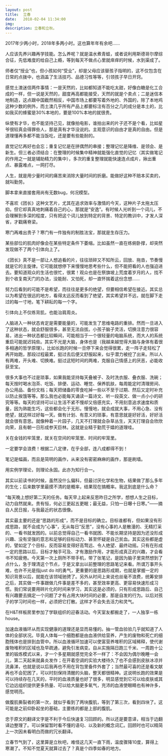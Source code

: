 ```yaml
---
layout: post
title:  立春
date:   2018-02-04 11:34:00
img: 
description: 立春和立秋。
---
```


2017年少两小时，2018年多两小时。这也算年年有余吧……

人应该先养兴趣再学技能。怎么养呢？就是温水煮青蛙，或者说利用斯德哥尔摩综合征，先低难度的给自己上瘾，等到每天不做点心里就痒痒的时候，水到渠成了。

师者仅“授业”也，但小孩如何“受业”，却是父母应该替孩子指明的，这不仅包含在日常的点拨中，也涵盖了生活技巧、品德习性等等，引领孩子早日开窍。

感觉土澳迷信两件事情：一是天然的，比如都知道不能吃太甜，好像白糖是化工合成的一样，但一说是天然的，甜度再高都能接受，天然的就是个卖点；二是迷信本地制造，这点跟中国截然相反，中国市场上都要写着外地的、外国的，除了本地鸡这种少数的例外，而土澳几乎所有产品上都要标注有百分之几的成分是本土的，比如我买的蜂蜜是30%本地的，要是100%本地的就很贵。

纵使有才华，也不能坚持己见，就像拍电影，谁拍出来的片子还不是个看，比如星爷很较真会得罪些人，那是真有才华没说的。主观意识的自由才是真的自由。但是道理懂再多都不能当饭吃，还是要有些能耐的。

直觉记忆再好也会忘；重复记忆是在拼偶然的串接；整理记忆是降维、是领会、是新生。但三者必须结合：在整理的时候集中精神就能强化直觉的记忆（其实做笔记的作用之一就是辅助精力的集中），多次的重复整理就能快速连点成片，揪出重点、暴露难点，一网打尽。

人生，就是用少量时间的痛苦来消除大量时间的折磨。能做好这种不赔本买卖的，就叫勤劳。

脚本拿来直接套用尚有无数bug，何况模型。

不喜欢《团长》这种文艺片，尤其在追求效率与激情的今天，这种片子太拖太压抑。但它却真真地刺痛着自己的心，那就是“安逸”。有时候人光听到一个词儿，不会理解到多深的程度，只有把这个词儿放到特定的背景、特定的教训中，才发人深省，才戳痛脊梁。

寒门再难出贵子？寒门有一件独有的制胜法宝，那就是生存压力。

某些部位的肌肉好像会在某些特定条件下萎缩。比如虽然一直在练俯卧撑，却突然发现做不了两个引体向上了。

《团长》真不是一部让人想追看的片，往往琐碎又不知所云，回放、拖沓，节奏慢就是它的主旋律。它可能就想停下来慢慢地思考些什么，但不能把看的人也强迫进去。要知道观众的生活也很忙，很累！观众也是在祭旗坡上荒度着岁月的人，找不到个收复南天门的办法，没能耐、又怕死，却一直怀揣着这份念想……

努力后看到的可能不是希望，而往往是更多的绝望，但要相信希望在接近。其实总以为希望在很远的地方，看得太远反而看到了绝望，其实希望并不远，就在脚下走过的每一寸地，笔下耕耘的每一个字。

引体向上不仅练背肌，也能治肩周炎。

人脑进入一种状态肯定是需要能量的，可能发生了思维电路的重排。然而一旦进入了这种状态，就会舒服很多，甚至无法自拔。小孩子脑子灵活，切换注意力很容易，进出一种状态都比较瞬间，可能相当于一个很轻量的电脑系统，而大人的系统重启可能就迟钝些。其实不光是大脑，身体也是（我越来越觉得大脑与身体有着很多相通的哲学原理）。比如长跑的时候一旦停下来会觉得很累，走一阵子走轻松了再开始跑，那段过程最累，挺过去后便又舒服起来，似乎潜力被挖了出来。所以人有两难，开头难、切换难。挺过这短时间的两难，克服自己情感上的厌恶，必能收获至宝。

很多大事也不过是琐事，如果我能坚持每天叠被子、及时洗衣服、叠衣服、洗碗；每天按时喝水泡茶、吃饭、排便、运动、睡觉、保养肌肤，每周能定时清理房间、办公用品、备份文档；每天把储备的零食吃掉一些以不至于过期、然后又定时补充以防止挨饿等等。那么我也必能每天诵读一篇诗文、听一段英文、做一点小小的研究等等。每天的坚持可以让生活不紧不慢却又倍感充实，不用刻意追求速度和质量，因为熟能生巧，这些都会化于无形。慢慢地，就会成就大事，不用心急、没有绝望，就这样过好每一天。做有计划、有意义的琐事，有意思就是好好活，好好活就会很有意思。就像种着一片园子，几天不打理就会杂草丛生，天天打理自会欣欣向荣，且有朝一日形成参天巨林。这就是业精于勤荒于嬉的道理哇。

关在金钱的牢笼里，就关在空间的牢笼里、时间的牢笼里。

一定要学会浪费！根据二八定律，在乎全部，连八成都得不到！

笔记是幅画，而且是简明的画作，从来没有密密麻麻的画作，那是刷墙。

用实例学理论，则理论永固。此亦为知行合一。

其实以前读书的时候，虽然没什么偏科，但最讨厌化学和生物，结果做了那么多年的生化；后来数学里最摸不清的是概率，结果现在搞概率。我这到底是什么命？

“每天晚上想好第二天的任务。每天早上起来反思昨日之所学，想想人生之目标，动力自然就来。贵有恒，何必三更起五更眠；最无益，只怕一日曝十日寒。”——摘自人民日报，与我最近的状态很像。

其实最主要的还是“思路的形成”，而不是目标的确立。目标谁都有，但如果没有形成思路，就不会成为“心事”，无从每日“反思”，没有心事的人是散漫的、无精打采的、一看书就发困的。以前总觉得自己一看书就困、不能长期坚持是因为还没形成兴趣、没有坚强的意志和足够的目标动力、甚至怀疑是自己贫血。其实这些都是虚的，譬如定了个目标，反而容易变得好高骛远、令人绝望、最终动摇。只有在形成一定的思路以后，目标才触手可及、才有激励作用，才能形成真正的兴趣，才会看书不知疲倦。今天第一次上厕所不带手机，带了张笔记，是因为脑子里突然想到了点什么，急于理清这个节点，于是又拿出以前整理的思路笔记来看。所谓万事开头难，也许不光是指just do it的勇气，更重要的是思路形成期，也就是掌握一定的知识背景以后，就能在该领域驰骋了。另外从时间上来说也丝毫不浪费，统筹安排之后，其实做一件事跟做几件事是差不多的，甚至效率更高、更容易快速形成习惯。我们常说要用碎片化的时间来学习，其实这是必须的，只有形成思路后、自己有兴趣要去搞定一个问题了才有占用大块时间的必要，那是自发的行为。以后对孩子的学习时间也一样，必须把它打散。这样才不会失去活力和灵气。

在H&T样板房里参加了学联组织的迎春活动。今天室友都搬走了，一人独享一栋house。

加速血液循环从而实现健康的道理还是显而易懂的。抽一管血验验几乎就知道了人体的全部状况。毕竟人体每一个细胞都是由血液供给营养，产生的废物和死亡的细胞残体也是排到血管中。所以血液循环加速可以使富营养堆积的区域稀释，使代谢废物堆积的区域也及早疏通，避免引发病变。自从实施隔日跑三千米、一周跑十公里的锻炼模式以来，才一个多星期就感觉完全不一样了：不会因为偶尔晚睡一会儿，第二天起来就鼻炎发作；在开着空调的实验大楼待久了也不会感到皮肤冰凉并流鼻涕，也就是说以后我再也不用在背包里备件外套了；当然最可喜的还是看文献再也不会犯困了，可以时刻保持清醒的头脑，整天都很精神。这说明长跑的效果是可以持续存在几天的，平时的血液质量也好了很多，明显感觉到它可以给皮肤或其它边远组织提供更多热量、可以给大脑更多氧气，充沛的血液使眼睛也有神许多，感觉明亮。

做腹肌撕裂者的第一次，就似乎看到了两块腹肌，等到了第三次，看到四块了。这可能是之前仰卧起坐的基础，主要练的都是上部的腹肌。

忠于原文的翻译文字是不利于今后快速复习回顾的。所以还是要意译，相当于边翻译边整理了。可以保留暂时看不懂的语句、以及新的概念词汇。回顾时也可以精简上一次因未看明白而做的冗长翻译。

立春节气到了，这里算是立秋吧，难怪这几天一直下雨，温度骤降10度，算得上寒潮了。不知不觉夏天就算过去了？真是个四季如春的地方。